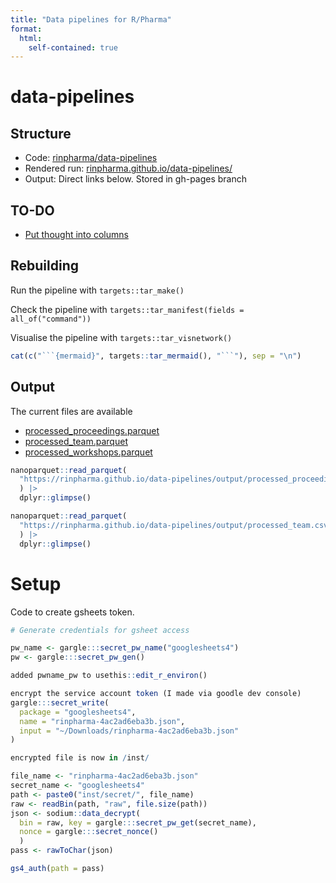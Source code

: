 ```yaml
---
title: "Data pipelines for R/Pharma"
format: 
  html:
    self-contained: true
---
```



# data-pipelines

## Structure

* Code: [rinpharma/data-pipelines](https://github.com/rinpharma/data-pipelines)
* Rendered run: [rinpharma.github.io/data-pipelines/](https://rinpharma.github.io/data-pipelines/)
* Output: Direct links below. Stored in gh-pages branch

## TO-DO

* [Put thought into columns](https://github.com/rinpharma/data-pipelines/issues/1)

## Rebuilding

Run the pipeline with `targets::tar_make()`

Check the pipeline with `targets::tar_manifest(fields = all_of("command"))`

Visualise the pipeline with `targets::tar_visnetwork()`

```r
cat(c("```{mermaid}", targets::tar_mermaid(), "```"), sep = "\n")
```

## Output

The current files are available

* [processed_proceedings.parquet](output/processed_proceedings.parquet)
* [processed_team.parquet](output/processed_team.parquet)
* [processed_workshops.parquet](output/processed_workshops.parquet)

```r
nanoparquet::read_parquet(
  "https://rinpharma.github.io/data-pipelines/output/processed_proceedings.csv"
  ) |>
  dplyr::glimpse()
```

```r
nanoparquet::read_parquet(
  "https://rinpharma.github.io/data-pipelines/output/processed_team.csv"
  ) |>
  dplyr::glimpse()
```

# Setup

Code to create gsheets token.

```r
# Generate credentials for gsheet access

pw_name <- gargle:::secret_pw_name("googlesheets4")
pw <- gargle:::secret_pw_gen()

added pwname_pw to usethis::edit_r_environ()

encrypt the service account token (I made via goodle dev console)
gargle:::secret_write(
  package = "googlesheets4",
  name = "rinpharma-4ac2ad6eba3b.json",
  input = "~/Downloads/rinpharma-4ac2ad6eba3b.json"
)

encrypted file is now in /inst/

file_name <- "rinpharma-4ac2ad6eba3b.json"
secret_name <- "googlesheets4"
path <- paste0("inst/secret/", file_name)
raw <- readBin(path, "raw", file.size(path))
json <- sodium::data_decrypt(
  bin = raw, key = gargle:::secret_pw_get(secret_name), 
  nonce = gargle:::secret_nonce()
  )
pass <- rawToChar(json)

gs4_auth(path = pass)
```